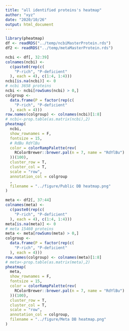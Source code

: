 ```yaml
---
title: "all identified proteins's heatmap"
author: "xyz"
date: "2020/10/26"
output: html_document
---
```


```r
library(pheatmap)
df <- readRDS("../temp/ncbiMasterProtein.rds")
df2 <- readRDS("../temp/metaMasterProtein.rds")

ncbi <- df[, 32:39]
colnames(ncbi) <-
  c(paste0(rep(c(
    "P-rich", "P-deficient"
  ), each = 4), c(1:4, 1:4)))
ncbi[is.na(ncbi)] <- 0
# ncbi 3658 proteins
ncbi <- ncbi[rowSums(ncbi) > 0,]
colgroup <-
  data.frame(P = factor(rep(c(
    "P-rich", "P-deficient"
  ), each = 4)))
row.names(colgroup) <- colnames(ncbi)[1:8]
# ncbi<-prop.table(as.matrix(ncbi),2)
pheatmap(
  ncbi,
  show_rownames = F,
  fontsize = 15,
  # RdBu RdYlBu
  color = colorRampPalette(rev(
    RColorBrewer::brewer.pal(n = 7, name = "RdYlBu")
  ))(100),
  cluster_row = T,
  cluster_col = T,
  scale = "row",
  annotation_col = colgroup
  ,
  filename = "../figure/Public DB heatmap.png"
)

meta <- df2[, 37:44]
colnames(meta) <-
  c(paste0(rep(c(
    "P-rich", "P-deficient"
  ), each = 4), c(1:4, 1:4)))
meta[is.na(meta)] <- 0
# meta 15460 proteins
meta <- meta[rowSums(meta) > 0,]
colgroup <-
  data.frame(P = factor(rep(c(
    "P-rich", "P-deficient"
  ), each = 4)))
row.names(colgroup) <- colnames(meta)[1:8]
# meta<-prop.table(as.matrix(meta),2)
pheatmap(
  meta,
  show_rownames = F,
  fontsize = 15,
  color = colorRampPalette(rev(
    RColorBrewer::brewer.pal(n = 7, name = "RdYlBu")
  ))(100),
  cluster_row = T,
  cluster_col = T,
  scale = "row",
  annotation_col = colgroup,
  filename = "../figure/Meta DB heatmap.png"
)
```

